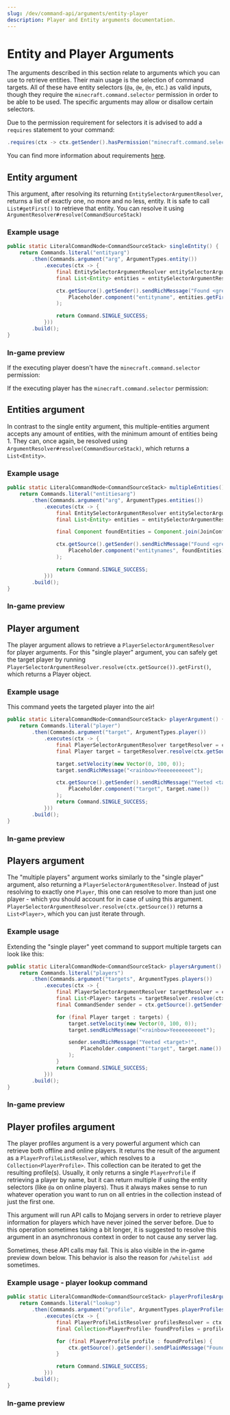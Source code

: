 ```yaml
---
slug: /dev/command-api/arguments/entity-player
description: Player and Entity arguments documentation.
---
```



# Entity and Player Arguments
The arguments described in this section relate to arguments which you can use to retrieve entities. Their main usage is the selection of command targets.
All of these have entity selectors (`@a`, `@e`, `@n`, etc.) as valid inputs, though they require the `minecraft.command.selector` permission in order to 
be able to be used. The specific arguments may allow or disallow certain selectors.

Due to the permission requirement for selectors it is advised to add a `requires` statement to your command:
```java
.requires(ctx -> ctx.getSender().hasPermission("minecraft.command.selector"))
```

You can find more information about requirements [here](../basics/requirements.mdx).

## Entity argument
This argument, after resolving its returning `EntitySelectorArgumentResolver`, returns a list of exactly one, no more and no less, entity. It is safe
to call `List#getFirst()` to retrieve that entity. You can resolve it using <Javadoc name="io.papermc.paper.command.brigadier.argument.resolvers.ArgumentResolver#resolve(io.papermc.paper.command.brigadier.CommandSourceStack)">`ArgumentResolver#resolve(CommandSourceStack)`</Javadoc>

### Example usage
```java
public static LiteralCommandNode<CommandSourceStack> singleEntity() {
    return Commands.literal("entityarg")
        .then(Commands.argument("arg", ArgumentTypes.entity())
            .executes(ctx -> {
                final EntitySelectorArgumentResolver entitySelectorArgumentResolver = ctx.getArgument("arg", EntitySelectorArgumentResolver.class);
                final List<Entity> entities = entitySelectorArgumentResolver.resolve(ctx.getSource());

                ctx.getSource().getSender().sendRichMessage("Found <green><entityname>",
                    Placeholder.component("entityname", entities.getFirst().name())
                );

                return Command.SINGLE_SUCCESS;
            }))
        .build();
}
```

### In-game preview
If the executing player doesn't have the `minecraft.command.selector` permission:
<FullWidthVideo src={EntityUnoppedMp4}/>

If the executing player has the `minecraft.command.selector` permission:
<FullWidthVideo src={EntityOppedMp4}/>


## Entities argument
In contrast to the single entity argument, this multiple-entities argument accepts any amount of entities, with the minimum amount of entities being 1. They can, once again, be resolved using
<Javadoc name="io.papermc.paper.command.brigadier.argument.resolvers.ArgumentResolver#resolve(io.papermc.paper.command.brigadier.CommandSourceStack)">`ArgumentResolver#resolve(CommandSourceStack)`</Javadoc>,
which returns a `List<Entity>`.

### Example usage
```java
public static LiteralCommandNode<CommandSourceStack> multipleEntities() {
    return Commands.literal("entitiesarg")
        .then(Commands.argument("arg", ArgumentTypes.entities())
            .executes(ctx -> {
                final EntitySelectorArgumentResolver entitySelectorArgumentResolver = ctx.getArgument("arg", EntitySelectorArgumentResolver.class);
                final List<Entity> entities = entitySelectorArgumentResolver.resolve(ctx.getSource());

                final Component foundEntities = Component.join(JoinConfiguration.commas(true), entities.stream().map(Entity::name).toList());

                ctx.getSource().getSender().sendRichMessage("Found <green><entitynames>",
                    Placeholder.component("entitynames", foundEntities)
                );

                return Command.SINGLE_SUCCESS;
            }))
        .build();
}
```

### In-game preview
<FullWidthVideo src={EntitiesMp4}/>


## Player argument
The player argument allows to retrieve a `PlayerSelectorArgumentResolver` for player arguments.
For this "single player" argument, you can safely get the target player by running `PlayerSelectorArgumentResolver.resolve(ctx.getSource()).getFirst()`,
which returns a <Javadoc name='org.bukkit.entity.Player'>Player</Javadoc> object.

### Example usage
This command yeets the targeted player into the air!

```java
public static LiteralCommandNode<CommandSourceStack> playerArgument() {
    return Commands.literal("player")
        .then(Commands.argument("target", ArgumentTypes.player())
            .executes(ctx -> {
                final PlayerSelectorArgumentResolver targetResolver = ctx.getArgument("target", PlayerSelectorArgumentResolver.class);
                final Player target = targetResolver.resolve(ctx.getSource()).getFirst();

                target.setVelocity(new Vector(0, 100, 0));
                target.sendRichMessage("<rainbow>Yeeeeeeeeeet");

                ctx.getSource().getSender().sendRichMessage("Yeeted <target>!",
                    Placeholder.component("target", target.name())
                );
                return Command.SINGLE_SUCCESS;
            }))
        .build();
}
```

### In-game preview
<FullWidthVideo src={PlayerMp4}/>


## Players argument
The "multiple players" argument works similarly to the "single player" argument, also returning a `PlayerSelectorArgumentResolver`. Instead of just resolving to exactly one `Player`, this
one can resolve to more than just one player - which you should account for in case of using this argument. `PlayerSelectorArgumentResolver.resolve(ctx.getSource())` returns a
`List<Player>`, which you can just iterate through.

### Example usage
Extending the "single player" yeet command to support multiple targets can look like this:

```java
public static LiteralCommandNode<CommandSourceStack> playersArgument() {
    return Commands.literal("players")
        .then(Commands.argument("targets", ArgumentTypes.players())
            .executes(ctx -> {
                final PlayerSelectorArgumentResolver targetResolver = ctx.getArgument("targets", PlayerSelectorArgumentResolver.class);
                final List<Player> targets = targetResolver.resolve(ctx.getSource());
                final CommandSender sender = ctx.getSource().getSender();

                for (final Player target : targets) {
                    target.setVelocity(new Vector(0, 100, 0));
                    target.sendRichMessage("<rainbow>Yeeeeeeeeeet");

                    sender.sendRichMessage("Yeeted <target>!",
                        Placeholder.component("target", target.name())
                    );
                }
                return Command.SINGLE_SUCCESS;
            }))
        .build();
}
```

### In-game preview
<FullWidthVideo src={PlayersMp4}/>


## Player profiles argument
The player profiles argument is a very powerful argument which can retrieve both offline and online players. It returns the result of the argument as a `PlayerProfileListResolver`,
which resolves to a `Collection<PlayerProfile>`. This collection can be iterated to get the resulting profile(s). Usually, it only returns a single `PlayerProfile` if retrieving
a player by name, but it can return multiple if using the entity selectors (like `@a` on online players). Thus it always makes sense to run whatever operation you want to run on
all entries in the collection instead of just the first one.

This argument will run API calls to Mojang servers in order to retrieve player information for players which have never joined the server before. Due to this operation sometimes
taking a bit longer, it is suggested to resolve this argument in an asynchronous context in order to not cause any server lag.

Sometimes, these API calls may fail. This is also visible in the in-game preview down below. This behavior is also the reason for `/whitelist add` sometimes.

### Example usage - player lookup command
```java
public static LiteralCommandNode<CommandSourceStack> playerProfilesArgument() {
    return Commands.literal("lookup")
        .then(Commands.argument("profile", ArgumentTypes.playerProfiles())
            .executes(ctx -> {
                final PlayerProfileListResolver profilesResolver = ctx.getArgument("profile", PlayerProfileListResolver.class);
                final Collection<PlayerProfile> foundProfiles = profilesResolver.resolve(ctx.getSource());

                for (final PlayerProfile profile : foundProfiles) {
                    ctx.getSource().getSender().sendPlainMessage("Found " + profile.getName());
                }

                return Command.SINGLE_SUCCESS;
            }))
        .build();
}
```

### In-game preview
<FullWidthVideo src={PlayerProfilesMp4}/>